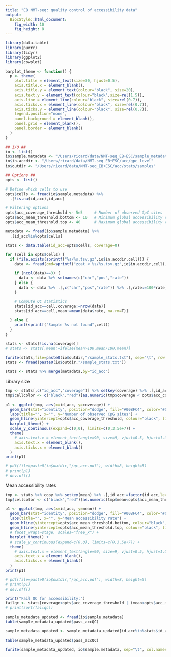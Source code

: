 ```yaml
---
title: "EB NMT-seq: quality control of accessibility data"
output: 
  BiocStyle::html_document: 
    fig_width: 10
    fig_height: 8
---
```


```r
library(data.table)
library(purrr)
library(tidyr)
library(ggplot2)
library(cowplot)
```


```r
barplot_theme <- function() {
  p <- theme(
    plot.title = element_text(size=30, hjust=0.5),
    axis.title.x = element_blank(),
    axis.title.y = element_text(colour="black", size=20),
    axis.text.y = element_text(colour="black",size=rel(1.5)),
    axis.line = element_line(colour="black", size=rel(0.7)),
    axis.ticks.x = element_line(colour="black", size=rel(0.7)),
    axis.ticks.y = element_line(colour="black", size=rel(0.7)),
    legend.position="none",
    panel.background = element_blank(),
    panel.grid = element_blank(),
    panel.border = element_blank()
  )
}
```

```r

## I/O ##
io <- list()
io$sample.metadata <- "/Users/ricard/data/NMT-seq_EB+ESC/sample_metadata.txt"
io$in.accdir <- "/Users/ricard/data/NMT-seq_EB+ESC/acc/gpc_level"
io$outdir <- "/Users/ricard/data/NMT-seq_EB+ESC/acc/stats/samples"

## Options ##
opts <- list()

# Define which cells to use
opts$cells <- fread(io$sample.metadata) %>% 
  .[!is.na(id_acc),id_acc]

# Filtering options
opts$acc_coverage_threshold <- 5e5     # Number of observed GpC sites
opts$acc_mean_threshold.bottom <- 10   # Minimum global accessibility rate
opts$acc_mean_threshold.top <- 40      # Maximum global accessibility rate
```

<!-- Load sample metadata -->
```r
metadata <- fread(io$sample.metadata) %>%
  .[id_acc%in%opts$cells]
```

<!-- Load accessibility data and calculate coverage per sample -->
```r
stats <- data.table(id_acc=opts$cells, coverage=0)

for (cell in opts$cells) {
  if (file.exists(sprintf("%s/%s.tsv.gz",io$in.accdir,cell))) {
    data <- fread(cmd=sprintf("zcat < %s/%s.tsv.gz",io$in.accdir,cell), sep="\t", verbose=F, showProgress=F)

    if (ncol(data)==3) {
      data <- data %>% setnames(c("chr","pos","rate"))
    } else {
      data <- data %>% .[,c("chr","pos","rate")] %>% .[,rate:=100*rate]
    }

    # Compute QC statistics
    stats[id_acc==cell,coverage:=nrow(data)]
    stats[id_acc==cell,mean:=mean(data$rate, na.rm=T)]

  } else {
    print(sprintf("Sample %s not found",cell))
  }
}
```

```r
stats <- stats[!is.na(coverage)]
# stats <- stats[,mean:=ifelse(mean>100,mean/100,mean)]
```

<!-- Load pre-coomputed statistics -->
```r
fwrite(stats,file=paste0(io$outdir,"/sample_stats.txt"), sep="\t", row.names=F, col.names=T)
stats <- fread(paste0(io$outdir,"/sample_stats.txt"))
```

<!-- Merge cell stats with sample metadata -->
```r
stats <- stats %>% merge(metadata,by="id_acc")
```


<!-- Plot QC  -->

Library size
```r
tmp <- stats[,c("id_acc","coverage")] %>% setkey(coverage) %>% .[,id_acc:=factor(id_acc,levels=id_acc)]
tmp$cellcolor <- c("black","red")[as.numeric(tmp$coverage < opts$acc_coverage_threshold)+1]

p1 <- ggplot(tmp, aes(x=id_acc, y=coverage)) +
  geom_bar(stat="identity", position="dodge", fill="#00BFC4", color="#00BFC4") +
  labs(title="", x="", y="Number of observed CpG sites") +
  geom_hline(yintercept=opts$acc_coverage_threshold, colour="black", linetype="dashed") +
  barplot_theme() +
  scale_y_continuous(expand=c(0,0), limits=c(0,3.5e+7)) +
  theme(
    # axis.text.x = element_text(angle=90, size=9, vjust=0.5, hjust=1.0, color=tmp$cellcolor)
    axis.text.x = element_blank(),
    axis.ticks.x = element_blank()
  )
print(p1)

# pdf(file=paste0(io$outdir,"/qc_acc.pdf"), width=8, height=5)
# print(p1)
# dev.off()
```

Mean accessibility rates
```r
tmp <- stats %>% copy %>% setkey(mean) %>% .[,id_acc:=factor(id_acc,levels=id_acc)]
tmp$cellcolor <- c("black","red")[as.numeric(tmp$mean<opts$acc_mean_threshold.bottom | tmp$mean>opts$acc_mean_threshold.top)+1]

p1 <- ggplot(tmp, aes(x=id_acc, y=mean)) +
  geom_bar(stat="identity", position="dodge", fill="#00BFC4", color="#00BFC4") +
  labs(title="", x="", y="Mean accessibility rate") +
  geom_hline(yintercept=opts$acc_mean_threshold.bottom, colour="black", linetype="dashed") +
  geom_hline(yintercept=opts$acc_mean_threshold.top, colour="black", linetype="dashed") +
  # facet_wrap(~stage, scales="free_x") +
  barplot_theme() +
  # scale_y_continuous(expand=c(0,0), limits=c(0,3.5e+7)) +
  theme(
    # axis.text.x = element_text(angle=90, size=9, vjust=0.5, hjust=1.0, color=tmp$cellcolor)
    axis.text.x = element_blank(),
    axis.ticks.x = element_blank()
  )
print(p1)

# pdf(file=paste0(io$outdir,"/qc_acc.pdf"), width=8, height=5)
# print(p1)
# dev.off()
```

```r
print("Fail QC for accessibility:")
failqc <- stats[coverage<opts$acc_coverage_threshold | (mean<opts$acc_mean_threshold.bottom) | mean>opts$acc_mean_threshold.top,id_acc]
# print(sort(failqc))
```

<!-- Update sample metadata -->
```r
sample_metadata_updated <- fread(io$sample.metadata)
table(sample_metadata_updated$pass_accQC)

sample_metadata_updated <- sample_metadata_updated[id_acc%in%stats$id_acc, pass_accQC:=ifelse(id_acc%in%failqc,F,T)]

table(sample_metadata_updated$pass_accQC)

fwrite(sample_metadata_updated, io$sample.metadata, sep="\t", col.names=T, row.names=F, quote=F, na="NA")
```
